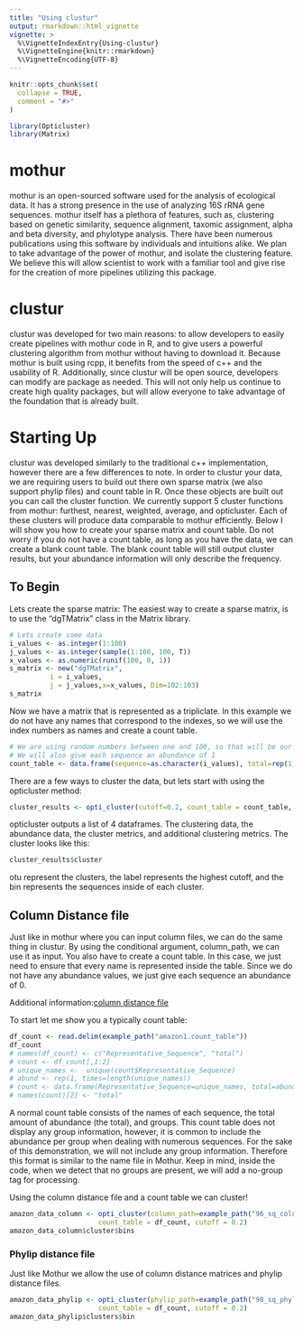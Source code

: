 ```yaml
---
title: "Using clustur"
output: rmarkdown::html_vignette
vignette: >
  %\VignetteIndexEntry{Using-clustur}
  %\VignetteEngine{knitr::rmarkdown}
  %\VignetteEncoding{UTF-8}
---
```


```r
knitr::opts_chunk$set(
  collapse = TRUE,
  comment = "#>"
)
```

```r
library(Opticluster)
library(Matrix)
```

# mothur

mothur is an open-sourced software used for the analysis of ecological data. It has a strong presence in the use of analyzing 16S rRNA gene sequences. mothur itself has a plethora of features, such as, clustering based on genetic similarity, sequence alignment, taxomic assignment, alpha and beta diversity, and phylotype analysis. There have been numerous publications using this software by individuals and intuitions alike. We plan to take advantage of the power of mothur, and isolate the clustering feature. We believe this will allow scientist to work with a familiar tool and give rise for the creation of more pipelines utilizing this package.

# clustur

clustur was developed for two main reasons: to allow developers to easily create pipelines with mothur code in R, and to give users a powerful clustering algorithm from mothur without having to download it. Because mothur is built using rcpp, it benefits from the speed of c++ and the usability of R. Additionally, since clustur will be open source, developers can modify are package as needed. This will not only help us continue to create high quality packages, but will allow everyone to take advantage of the foundation that is already built.

# Starting Up

clustur was developed similarly to the traditional c++ implementation, however there are a few differences to note. In order to clustur your data, we are requiring users to build out there own sparse matrix (we also support phylip files) and count table in R. Once these objects are built out you can call the cluster function. We currently support 5 cluster functions from mothur: furthest, nearest, weighted, average, and opticluster. Each of these clusters will produce data comparable to mothur efficiently. Below I will show you how to create your sparse matrix and count table. Do not worry if you do not have a count table, as long as you have the data, we can create a blank count table. The blank count table will still output cluster results, but your abundance information will only describe the frequency.

## To Begin

Lets create the sparse matrix: The easiest way to create a sparse matrix, is to use the "dgTMatrix" class in the Matrix library.

```r
# Lets create some data
i_values <- as.integer(1:100)
j_values <- as.integer(sample(1:100, 100, T))
x_values <- as.numeric(runif(100, 0, 1))
s_matrix <- new("dgTMatrix",
          i = i_values,
          j = j_values,x=x_values, Dim=102:103)
s_matrix
```

Now we have a matrix that is represented as a tripliclate. In this example we do not have any names that correspond to the indexes, so we will use the index numbers as names and create a count table.

```r
# We are using random numbers between one and 100, so that will be our first column
# We will also give each sequence an abundance of 1
count_table <- data.frame(sequence=as.character(i_values), total=rep(1,times=100))

```

There are a few ways to cluster the data, but lets start with using the opticluster method:

```r
cluster_results <- opti_cluster(cutoff=0.2, count_table = count_table, sparse_matrix=s_matrix)
```

opticluster outputs a list of 4 dataframes. The clustering data, the abundance data, the cluster metrics, and additional clustering metrics. The cluster looks like this:

```r
cluster_results$cluster
```

otu represent the clusters, the label represents the highest cutoff, and the bin represents the sequences inside of each cluster.

## Column Distance file

Just like in mothur where you can input column files, we can do the same thing in clustur. By using the conditional argument, column_path, we can use it as input. You also have to create a count table. In this case, we just need to ensure that every name is represented inside the table. Since we do not have any abundance values, we just give each sequence an abundance of 0.

Additional information:[column distance file](https://mothur.org/wiki/column-formatted_distance_matrix/)

To start let me show you a typically count table:

```r
df_count <- read.delim(example_path("amazon1.count_table"))
df_count
# names(df_count) <- c("Representative_Sequence", "total")
# count <- df_count[,1:2]
# unique_names <-  unique(count$Representative_Sequence) 
# abund <- rep(1, times=length(unique_names))
# count <- data.frame(Representative_Sequence=unique_names, total=abund)
# names(count)[2] <- "total"

```

A normal count table consists of the names of each sequence, the total amount of abundance (the total), and groups. This count table does not display any group information, however, it is common to include the abundance per group when dealing with numerous sequences. For the sake of this demonstration, we will not include any group information. Therefore this format is similar to the name file in Mothur. Keep in mind, inside the code, when we detect that no groups are present, we will add a no-group tag for processing. 


Using the column distance file and a count table we can cluster!
```r


amazon_data_column <- opti_cluster(column_path=example_path("96_sq_column_amazon.dist"),
                      count_table = df_count, cutoff = 0.2)
amazon_data_column$cluster$bins
```


### Phylip distance file

Just like Mothur we allow the use of column distance matrices and phylip distance files.

```R

amazon_data_phylip <- opti_cluster(phylip_path=example_path("98_sq_phylip_amazon.dist"),
                      count_table = df_count, cutoff = 0.2)
amazon_data_phylip$clusters$bin 
```


